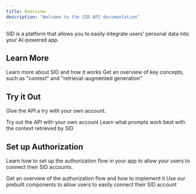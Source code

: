 ```yaml
---
title: Overview
description: "Welcome to the SID API documentation"
---
```


SID is a platform that allows you to easily integrate users' personal data into your AI-powered app.


## Learn More
<CardGroup cols={2}>
<Card
  title="Introduction"
  icon="book"
  href="/start/introduction"
>
  Learn more about SID and how it works
</Card>
<Card
  title="Key Concepts"
  icon="book"
  href="/start/key_concepts"
>
  Get an overview of key concepts, such as "context" and "retrieval-augmented generation"
</Card>
</CardGroup>


## Try it Out

Give the API a try with your own account.

<CardGroup cols={2}>
  <Card
    title="Quickstart"
    icon="rocket"
    href="/start/quickstart"
  >
    Try out the API with your own account
  </Card>
  <Card
    title="Prompting"
    icon="image"
    href="/build/prompts"
  >
    Learn what prompts work best with the context retrieved by SID
  </Card>
</CardGroup>

## Set up Authorization

Learn how to set up the authorization flow in your app to allow your users to connect their SID accounts.

<CardGroup cols={2}>
  <Card
    title="Authorization Flow"
    icon="key"
    href="/auth/flow"
  >
    Get an overview of the authorization flow and how to implement it
  </Card>
  <Card
    title="Prebuilt Components"
    icon="code"
    href="/auth/button"
  >
    Use our prebuilt components to allow users to easily connect their SID account
  </Card>
</CardGroup>
